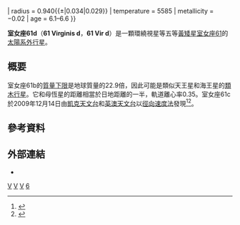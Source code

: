 {{Planetbox begin 
| name = 室女座61d
}}
{{Planetbox image
| image = ConceptJKV-61Vir-d.png
| caption = 天文程式 [[Celestia|Celestia]] 中的室女座61d
}} 
{{Planetbox star
| star = [[室女座61|室女座61]]
| constell = [[室女座|室女座]]
| RA = {{RA|13|18|24.3}}
| DEC = {{DEC|−18|18|40.3}}
| app_mag = 4.74
| dist_ly = 27.8 ± 0.2
| dist_pc = 8.52 ± 0.05 
| class = G5V
| mass = 0.95{{±|0.04|0.03}}
| radius = 0.940{{±|0.034|0.029}}
| temperature = 5585
| metallicity = −0.02
| age = 6.1–6.6
}}
{{Planetbox orbit
| period = 123.01 ± 0.55
| period_year = 0.33678
| semimajor = 0.476 ± 0.001
| semimajor_gm = 71.2
| periastron = 0.311
| periastron_gm = 46.6
| apastron = 0.640
| apastron_gm = 95.8
| eccentricity = 0.35 ± 0.09
| speed = 42.2
| arg_peri = 314 ± 20
| t_peri = 2453369.166
}}
{{Planetbox character
| minimum_mass_earth = 22.9 ± 2.6
}}
{{Planetbox discovery
| discovery_date = 2009年12月14日
| discoverers = [[史蒂文·沃格特|史蒂文·沃格特]]等人
| discovery_method = [[都卜勒光譜學|都卜勒光譜學]]
| discovery_site = [[凱克天文台|凱克天文台]]<br />[[澳洲天文台|英澳天文台]]
| discovery_status = 未定稿<ref name="disco-vogt" />
}}
{{Planetbox reference
| star = 61+Vir
| planet = d
}}
{{Planetbox end}}

'''室女座61d'''（'''61 Virginis d'''，'''61 Vir d'''）是一顆環繞視星等五等[[黃矮星|黃矮星]][[室女座61|室女座61]]的[[太陽系外行星|太陽系外行星]]。

==概要==
室女座61b的[[質量下限|質量下限]]是地球質量的22.9倍，因此可能是類似天王星和海王星的[[類木行星|類木行星]]。它和母恆星的距離相當於日地距離的一半，軌道離心率0.35。室女座61c於2009年12月14日由[[凱克天文台|凱克天文台]]和[[澳洲天文台|英澳天文台]]以[[都卜勒光譜學|徑向速度法]]發現<ref name="disco-vogt">{{cite arXiv |last=Vogt |first=Steven |authorlink= |eprint=0912.2599 |title=A Super-Earth and two Neptunes Orbiting the Nearby Sun-like star 61 Virginis |class=astro-ph.EP |year=2009 |version=v1 |accessdate=2009-12-15 }}</ref><ref name="ucsc-news">{{cite web |url=http://www.ucsc.edu/news_events/text.asp?pid=3439 |title=New planet discoveries suggest low-mass planets are common around nearby stars |author=Tim Stephens |date=2009-12-14 |work=UCSC News |publisher=UC Santa Cruz |accessdate=2009-12-14 |archiveurl=https://web.archive.org/web/20091223184326/http://www.ucsc.edu/news_events/text.asp?pid=3439 |archivedate=2009-12-23 |deadurl=yes }}</ref>。

== 參考資料 ==
{{reflist}}

== 外部連結 ==
* {{cite web |url=http://exoplanet.eu/planet.php?p1=61+Vir&p2=d |title=Notes for Planet 61 Vir d |author=Jean Schneider |year=2011 |work= |publisher=[[太陽系外行星百科|Extrasolar Planets Encyclopaedia]] |accessdate=10 October 2011 |archive-date=2012-06-01 |archive-url=https://web.archive.org/web/20120601223651/http://exoplanet.eu/planet.php?p1=61+Vir&p2=d |dead-url=no }}

{{Sky|13|18|24.3|-|18|18|40.3|27.8}}
{{61 Virginis}}
[[Category:2009年发现的系外行星|V]]
[[Category:熱海王星|V]]
[[Category:徑向速度法發現的系外行星|V]]
[[Category:室女座|6]]